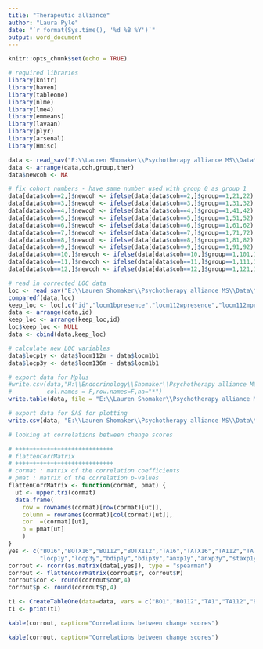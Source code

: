 ```yaml
---
title: "Therapeutic alliance"
author: "Laura Pyle"
date: "`r format(Sys.time(), '%d %B %Y')`"
output: word_document
---
```


```r
knitr::opts_chunk$set(echo = TRUE)
```

```r
# required libraries
library(knitr)
library(haven)
library(tableone)
library(nlme)
library(lme4)
library(emmeans)
library(lavaan)
library(plyr)
library(arsenal)
library(Hmisc)
```

```r
data <- read_sav("E:\\Lauren Shomaker\\Psychotherapy alliance MS\\Data\\Shomaker Truncated-v4.21.20.sav")
data <- arrange(data,coh,group,ther)
data$newcoh <- NA

# fix cohort numbers - have same number used with group 0 as group 1
data[data$coh==2,]$newcoh <- ifelse(data[data$coh==2,]$group==1,21,22)
data[data$coh==3,]$newcoh <- ifelse(data[data$coh==3,]$group==1,31,32)
data[data$coh==4,]$newcoh <- ifelse(data[data$coh==4,]$group==1,41,42)
data[data$coh==5,]$newcoh <- ifelse(data[data$coh==5,]$group==1,51,52)
data[data$coh==6,]$newcoh <- ifelse(data[data$coh==6,]$group==1,61,62)
data[data$coh==7,]$newcoh <- ifelse(data[data$coh==7,]$group==1,71,72)
data[data$coh==8,]$newcoh <- ifelse(data[data$coh==8,]$group==1,81,82)
data[data$coh==9,]$newcoh <- ifelse(data[data$coh==9,]$group==1,91,92)
data[data$coh==10,]$newcoh <- ifelse(data[data$coh==10,]$group==1,101,102)
data[data$coh==11,]$newcoh <- ifelse(data[data$coh==11,]$group==1,111,112)
data[data$coh==12,]$newcoh <- ifelse(data[data$coh==12,]$group==1,121,122)

# read in corrected LOC data
loc <- read_sav("E:\\Lauren Shomaker\\Psychotherapy alliance MS\\Data\\Shomaker Truncated-v8.26.20.sav")
comparedf(data,loc)
keep_loc <- loc[,c("id","locm1bpresence","locm112wpresence","locm112mpresence","locm136mpresence","locm1b1","locm112w","locm112m","locm136m")]
data <- arrange(data,id)
keep_loc <- arrange(keep_loc,id)
loc$keep_loc <- NULL
data <- cbind(data,keep_loc)

# calculate new LOC variables 
data$locp1y <- data$locm112m - data$locm1b1
data$locp3y <- data$locm136m - data$locm1b1

# export data for Mplus
#write.csv(data,"H:\\Endocrinology\\Shomaker\\Psychotherapy alliance MS\\Data\\export for mplus.csv",
#          col.names = F,row.names=F,na="*")
write.table(data, file = "E:\\Lauren Shomaker\\Psychotherapy alliance MS\\Data\\export for mplus.csv", col.names = FALSE, row.names = FALSE, sep = ",",na="*")

# export data for SAS for plotting
write.csv(data, "E:\\Lauren Shomaker\\Psychotherapy alliance MS\\Data\\export for SAS.csv",na="")

# looking at correlations between change scores

# ++++++++++++++++++++++++++++
# flattenCorrMatrix
# ++++++++++++++++++++++++++++
# cormat : matrix of the correlation coefficients
# pmat : matrix of the correlation p-values
flattenCorrMatrix <- function(cormat, pmat) {
  ut <- upper.tri(cormat)
  data.frame(
    row = rownames(cormat)[row(cormat)[ut]],
    column = rownames(cormat)[col(cormat)[ut]],
    cor  =(cormat)[ut],
    p = pmat[ut]
    )
}
yes <- c("BO16","BOTX16","BO112","BOTX112","TA16","TATX16","TA112","TATX112","bmip1y","bmip3y","bmizp1y","bmizp3y",
         "locp1y","locp3y","bdip1y","bdip3y","anxp1y","anxp3y","staxp1y","staxp3y","socp1y","socp3y","sasp1y","sasp3y")
corrout <- rcorr(as.matrix(data[,yes]), type = "spearman")
corrout <- flattenCorrMatrix(corrout$r, corrout$P)
corrout$cor <- round(corrout$cor,4)
corrout$p <- round(corrout$p,4)

t1 <- CreateTableOne(data=data, vars = c("BO1","BO112","TA1","TA112","BOTX1","BOTX112","TATX1","TATX112"), strata="group")
t1 <- print(t1)

```

```r
kable(corrout, caption="Correlations between change scores")
```

```r
kable(corrout, caption="Correlations between change scores")
```
